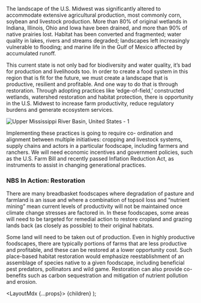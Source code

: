 

The landscape of the U.S. Midwest was significantly altered to accommodate extensive agricultural production, most commonly corn, soybean and livestock production. More than 80% of original wetlands in Indiana, Illinois, Ohio and Iowa have been drained, and more than 90% of native prairies lost. Habitat has been converted and fragmented; water quality in lakes, rivers and streams degraded; landscapes left increasingly vulnerable to flooding; and marine life in the Gulf of Mexico affected by accumulated runoff.

This current state is not only bad for biodiversity and water quality, it’s bad for production and livelihoods too. In order to create a food system in this region that is fit for the future, we must create a landscape that is productive, resilient and profitable. And one way to do that is through restoration. Through adopting practices like ‘edge-of-field,’ constructed wetlands, watershed restoration and habitat protection, there is opportunity in the U.S. Midwest to increase farm productivity, reduce regulatory burdens and generate ecosystem services.

<Image src="/images/case-studies/upper-mississippi-river-basin/01.jpg" alt="Upper Mississippi River Basin, United States - 1" width={1256} height={449} />

Implementing these practices is going to require co- ordination and alignment between multiple initiatives: cropping and livestock systems, supply chains and actors in a particular foodscape, including farmers and ranchers. We will need economic incentives and government policies, such as the U.S. Farm Bill and recently passed Inflation Reduction Act, as instruments to assist in changing generational practices.

### NBS In Action: Restoration

There are many breadbasket foodscapes where degradation of pasture and farmland is an issue and where a combination of topsoil loss and “nutrient mining” mean current levels of productivity will not be maintained once climate change stresses are factored in. In these foodscapes, some areas will need to be targeted for remedial action to restore cropland and grazing lands back (as closely as possible) to their original habitats.

Some land will need to be taken out of production. Even in highly productive foodscapes, there are typically portions of farms that are less productive and profitable, and these can be restored at a lower opportunity cost. Such place-based habitat restoration would emphasize reestablishment of an assemblage of species native to a given foodscape, including beneficial pest predators, pollinators and wild game. Restoration can also provide co-benefits such as carbon sequestration and mitigation of nutrient pollution and erosion.


  <LayoutMdx {...props}>
    {children}
  </LayoutMdx>
);
